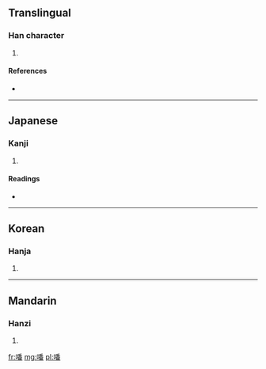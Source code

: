 ==Translingual==

===Han character===
{{Han char|rn=30|rad=口|as=12|sn=15|four=|canj=口竹木田 (RHDW)}}

# {{defn|Han|sort=口12}}

====References====
* {{Han ref|kx=0208.070|dkj=04287|dj=0431.040|hdz=10685.090|uh=5643|ud=22083}}

----

==Japanese==

===Kanji===
{{ja-kanji|grade=|rs=口12}}

# {{defn|Japanese|sort=口12}}

====Readings====
* {{ja-readings|on=[[はん]] (han), [[ぼん]] (bon)|kun=[[こえ]] (koe)}}

----

==Korean==

===Hanja===
{{ko-hanja|hangeul=건|rv=eon|mr=ŏn}}

# {{defn|Korean|sort=口12}}

----

==Mandarin==

===Hanzi===
{{cmn-hanzi|pin=[[fān]] ([[fan1]])|wg=fan<sup>1</sup>}}

# {{defn|Mandarin|sort=口12}}

[[fr:噃]]
[[mg:噃]]
[[pl:噃]]